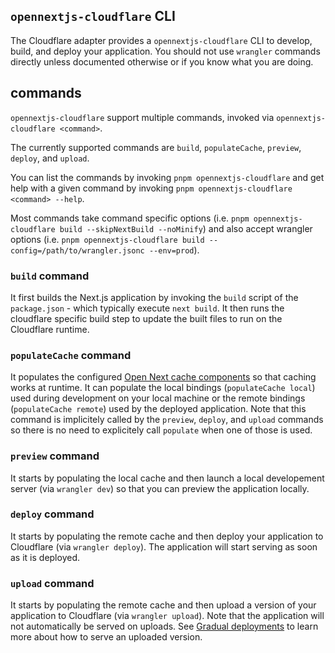 
## `opennextjs-cloudflare` CLI

The Cloudflare adapter provides a `opennextjs-cloudflare` CLI to develop, build, and deploy your application. You should not use `wrangler` commands directly unless documented otherwise or if you know what you are doing.

## commands

`opennextjs-cloudflare` support multiple commands, invoked via `opennextjs-cloudflare <command>`.

The currently supported commands are `build`, `populateCache`, `preview`, `deploy`, and `upload`.

You can list the commands by invoking `pnpm opennextjs-cloudflare` and get help with a given command by invoking `pnpm opennextjs-cloudflare <command> --help`.

Most commands take command specific options (i.e. `pnpm opennextjs-cloudflare build --skipNextBuild --noMinify`) and also accept wrangler options (i.e. `pnpm opennextjs-cloudflare build --config=/path/to/wrangler.jsonc --env=prod`).

### `build` command

It first builds the Next.js application by invoking the `build` script of the `package.json` - which typically execute `next build`. It then runs the cloudflare specific build step to update the built files to run on the Cloudflare runtime.

### `populateCache` command

It populates the configured [Open Next cache components](/cloudflare/caching) so that caching works at runtime. It can populate the local bindings (`populateCache local`) used during development on your local machine or the remote bindings (`populateCache remote`) used by the deployed application. Note that this command is implicitely called by the `preview`, `deploy`, and `upload` commands so there is no need to explicitely call `populate` when one of those is used.

### `preview` command

It starts by populating the local cache and then launch a local developement server (via `wrangler dev`) so that you can preview the application locally.

### `deploy` command

It starts by populating the remote cache and then deploy your application to Cloudflare (via `wrangler deploy`). The application will start serving as soon as it is deployed.

### `upload` command

It starts by populating the remote cache and then upload a version of your application to Cloudflare (via `wrangler upload`). Note that the application will not automatically be served on uploads. See [Gradual deployments](https://developers.cloudflare.com/workers/configuration/versions-and-deployments/gradual-deployments/) to learn more about how to serve an uploaded version.
